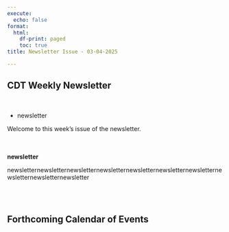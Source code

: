 ```yaml
---
execute:
  echo: false
format:
  html:
    df-print: paged
    toc: true
title: Newsletter Issue - 03-04-2025

---
```

<h2>CDT Weekly Newsletter</h2><br><ul><li>newsletter</li></ul><p>Welcome to this week's issue of the newsletter.</p><br><br><b>newsletter</b><br><p>newsletternewsletternewsletternewsletternewsletternewsletternewsletternewsletternewsletternewsletter</p><br><br><h2>Forthcoming Calendar of Events</h2><br><br>